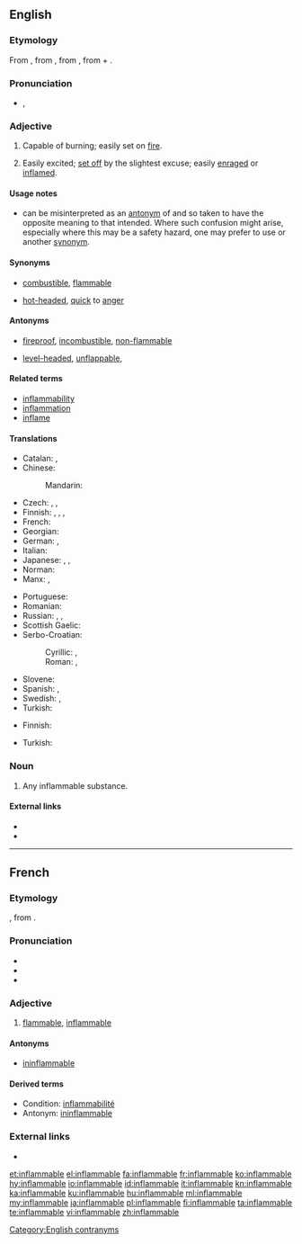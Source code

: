 ==English==

===Etymology===
From {{etyl|frm|en}} {{term|inflammable|lang=frm}}, from {{etyl|ML.|en}} {{term||inflammabilis|lang=la}}, from {{etyl|la|en}} {{m|la|inflammare||to set on fire}}, from {{m|la|in||in, on}} + {{m|la|flamma||flame}}.

===Pronunciation===
* {{enPR|ĭnʹflăm-ə-bəl}}, {{IPA|/ɪnˈflæməbəl/|lang=en}}

===Adjective===
{{en-adj}}

# Capable of burning; easily set on [[fire]].
# {{context|figuratively|lang=en}} Easily excited; [[set off]] by the slightest excuse; easily [[enrage]]d or [[inflame]]d.

====Usage notes====
* {{m|en||Inflammable}} can be misinterpreted as an [[antonym]] of {{m|en|flammable}} and so taken to have the opposite meaning to that intended. Where such confusion might arise, especially where this may be a safety hazard, one may prefer to use {{m|en||flammable}} or another [[synonym]].

====Synonyms====
* {{sense|capable of burning}} [[combustible]], [[flammable]]
* {{sense|easily excited}} [[hot-headed]], [[quick]] to [[anger]]

====Antonyms====
* {{sense|incapable of burning}} [[fireproof]], [[incombustible]], [[non-flammable]]
* {{sense|easily excited}} [[level-headed]], [[unflappable]],

====Related terms====
* [[inflammability]]
* [[inflammation]]
* [[inflame]]

====Translations====
{{trans-top|capable of burning}}
* Catalan: {{t+|ca|inflamable}}, {{t+|ca|combustible}}
* Chinese:
*: Mandarin: {{t+|cmn|易燃|tr=yìrán de|alt=易燃的|sc=Hani}}
* Czech: {{t|cs|vznětlivý}}, {{t|cs|zápalný}}, {{t|cs|hořlavý}}
* Finnish: {{t|fi|palava}}, {{t|fi|tulenarka}}, {{t|fi|syttyvä}}, {{t|fi|[[helposti]] [[syttyvä]]}}
* French: {{t+|fr|inflammable}}
* Georgian: {{t+|ka|აალებადი|sc=Geor}}
* German: {{t+|de|brennbar}}, {{t|de|entflammbar}}
* Italian: {{t+|it|infiammabile}}
* Japanese: {{t|ja|引火性|tr=いんかせい, inkasei}}, {{t+|ja|可燃|tr=kanen}}, {{t+|ja|可燃性|tr=かねんせい, kanensei}}
* Norman: {{t|nrf|înfliammabl'ye}}
* Manx: {{t|gv|so-lostey}}, {{t|gv|so-ghreesaghey}}
{{trans-mid}}
* Portuguese: {{t+|pt|inflamável}}
* Romanian: {{t+|ro|inflamabil}}
* Russian: {{t+|ru|легковоспламеня́ющийся|tr=lexkovosplamenjájuščijsja}}, {{t+|ru|воспламеня́ющийся}}, {{t+|ru|горю́чий}}
* Scottish Gaelic: {{t|gd|loisgeach}}
* Serbo-Croatian:
*: Cyrillic: {{t|sh|го̀рљив|sc=Cyrl}}, {{t|sh|го̀рив|sc=Cyrl}}
*: Roman: {{t|sh|gòrljiv}}, {{t|sh|gòriv}}
* Slovene: {{t|sl|vnetljivo|n}}
* Spanish: {{t+|es|inflamable}}, {{t+|es|combustible}}
* Swedish: {{t|sv|lättantändlig}}, {{t+|sv|brännbar}}
* Turkish: {{t+|tr|yanıcı}}
{{trans-bottom}}

{{trans-top|easily excited}}
* Finnish: {{t+|fi|tulinen}}
{{trans-mid}}
* Turkish: {{t+|tr|parlayıcı}}
{{trans-bottom}}

===Noun===
{{en-noun}}

# Any inflammable substance.

====External links====
* {{R:Webster 1913}}
* {{R:Century 1911}}

[[Category:English contranyms]]

----

==French==

===Etymology===
{{etyl|frm|fr}} {{suffix|inflammer|able|lang=fr}}, from {{etyl|la|fr}} {{term|inflammabilis|lang=la}}.

===Pronunciation===
* {{IPA|/ɛ̃.fla.mabl/|lang=fr}}
* {{homophones|inflammables|lang=fr}}
* {{hyphenation|in|fla|mmable|lang=fr}}

===Adjective===
{{fr-adj|mf}}

# [[flammable]], [[inflammable#English|inflammable]]

====Antonyms====
* [[ininflammable]]

====Derived terms====
* Condition: [[inflammabilité]]
* Antonym: [[ininflammable]]

===External links===
* {{R:TLFi}}

[[et:inflammable]]
[[el:inflammable]]
[[fa:inflammable]]
[[fr:inflammable]]
[[ko:inflammable]]
[[hy:inflammable]]
[[io:inflammable]]
[[id:inflammable]]
[[it:inflammable]]
[[kn:inflammable]]
[[ka:inflammable]]
[[ku:inflammable]]
[[hu:inflammable]]
[[ml:inflammable]]
[[my:inflammable]]
[[ja:inflammable]]
[[pl:inflammable]]
[[fi:inflammable]]
[[ta:inflammable]]
[[te:inflammable]]
[[vi:inflammable]]
[[zh:inflammable]]
